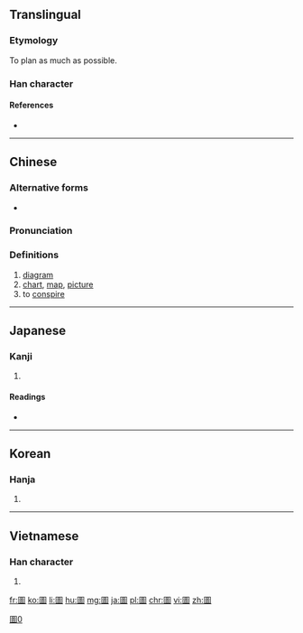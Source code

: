 {{also|圗}}

==Translingual==

===Etymology===
{{Han etyl}}
{{Han compound|囗|啚|t2=hard|ls=ic}}

To plan as much as possible.

===Han character===
{{Han char|rn=31|rad=囗|as=11|sn=14|four=60600|canj=WRJW,WRYW|ids=⿴囗啚}}

====References====
* {{Han ref|kx=0220.180|dkj=04832|dj=0452.110|hdz=10725.060|uh=5716|ud=22294|bh=B9CF|bd=47567}}

----

==Chinese==
{{zh-forms|s=图}}

===Alternative forms===
*{{zh-l|圗}}

===Pronunciation===
{{zh-pron
|m=tú
|c=tou4
|h=pfs=thù
|mn=tô͘
|w=3du
|ma=y
|mc=y
|oc=y
|cat=n,v
}}

===Definitions===
{{zh-hanzi}}

# [[diagram]]
# [[chart]], [[map]], [[picture]]
# to [[conspire]]

{{zh-cat|Elementary}}

----

==Japanese==
{{ja-forms|[[図]]|[[图]]|[[圖]]}}

===Kanji===
{{ja-kanji|grade=|rs=囗11|style=ky|shin=図}}

# {{defn|lang=ja|sort=囗11}}

====Readings====
* {{ja-readings|on=[[と]] (to), [[ず]] (zu)|kun=[[はかる]] (hakaru)}}

----

==Korean==

===Hanja===
{{ko-hanja|hangeul=도|mr=to|eumhun=그림|ehrv=geurim|ehmr=kŭrim|ehy=kūlim}}

# {{defn|lang=ko|sort=囗11}}

----

==Vietnamese==

===Han character===
{{vi-hantu|[[đồ]]|rs=囗11}}

# {{defn|lang=vi|sort=囗11}}

[[Category:CJKV characters simplified differently in Japan and China|圖0]]

[[fr:圖]]
[[ko:圖]]
[[li:圖]]
[[hu:圖]]
[[mg:圖]]
[[ja:圖]]
[[pl:圖]]
[[chr:圖]]
[[vi:圖]]
[[zh:圖]]